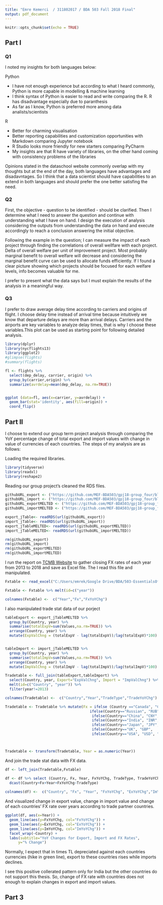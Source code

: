 ```yaml
---
title: "Emre Kemerci  / 311802017 / BDA 503 Fall 2018 Final"
output: pdf_document
---
```


```r
knitr::opts_chunk$set(echo = TRUE)
```

## Part I

### Q1

I noted my insights for both languages below: 

Python

* I have not enough experience but according to what I heard commonly, Python is more capable in modelling & machine learning
* I think syntax of Python is easier to read and write comparing the R.  R has disadvantage especially due to paranthesis 
* As far as I know, Python is preferred more among data analists/scientists

R

* Better for charming visualisation
* Better reporting capabilities and customization opportunities with Markdown comparing Jupyter notebook
* R Studio looks more friendly for new starters comparing PyCharm
* My insights are that R have variety of libraries, on the other hand coming with consistency problems of the libraries

Opinions stated in the dataschool website commonly overlap with my thoughts but at the end of the day, both languages have advantages and disadavntages. So I think that a data scientist should have capabilities to an extend in both languages and should prefer the one better satisfing the need. 

### Q2

First, the objective - question to be identified - should be clarified. Then I determine what I need to answer the question and continue with understanding what I have on hand. I design the execution of analysis considering the outputs from understanding the data on hand and execute accordingly to reach a conclusion answering the initial objective.

Following the example in the question; I can measure the impact of each project through finding the correlations of overall wellfare with each project. Delta of overall welfare per unit of improvement project. Most probably marginal benefit to overall welfare will decrease and considering the marginal benefit curve can be used to allocate funds efficiently. If I found a clear picture showing which projects should be focused for each welfare levels, info becomes valuable for me. 

I prefer to present what the data says but I must explain the results of the analysis in a meaningful way.

### Q3

I prefer to draw average delay time according to carriers and origins of flight. I choose delay time instead of arrival time because intuitively we know that departure delays  are more than arrival delays. Carriers and the airports are key variables to analyze delay times, that is why I choose these variables.This plot can be used as starting point for following detailed analysis.


```r
library(dplyr)
library(nycflights13)
library(ggplot2)
#glimpse(flights)
#summary(flights)
```

```r
fl <- flights %>% 
  select(dep_delay, carrier, origin) %>%
  group_by(carrier,origin) %>% 
  summarize(avrdelay=mean(dep_delay, na.rm=TRUE))


ggplot (data=fl, aes(x=carrier, y=avrdelay)) +
  geom_bar(stat='identity', aes(fill=origin)) +
  coord_flip()
```

## Part II

I choose to extend our group term project analysis through comparing the YoY percentage change of total export and import values with change in value of currencies of each countries. The steps of my analysis are as follows:

Loading the required libraries.

```r

library(tidyverse)
library(readxl)
library(reshape2)
```

Reading our group project's cleaned the RDS files.

```r
githubURL_export <- ("https://github.com/MEF-BDA503/gpj18-group_four/blob/master/export_jTable.rds?raw=true")
githubURL_import <- ("https://github.com/MEF-BDA503/gpj18-group_four/blob/master/import_jTable.rds?raw=true")
githubURL_exportMELTED <- ("https://github.com/MEF-BDA503/gpj18-group_four/blob/master/export_jTableMELTED.rds?raw=true")
githubURL_importMELTED <- ("https://github.com/MEF-BDA503/gpj18-group_four/blob/master/import_jTableMELTED.rds?raw=true")

export_jTable<- readRDS(url(githubURL_export))
import_jTable<- readRDS(url(githubURL_import))
export_jTableMELTED<- readRDS(url(githubURL_exportMELTED))
import_jTableMELTED<- readRDS(url(githubURL_importMELTED))

rm(githubURL_export)
rm(githubURL_import)
rm(githubURL_exportMELTED)
rm(githubURL_importMELTED)
```

I run the report on [TCMB Website](https://evds2.tcmb.gov.tr/index.php?/evds/serieMarket/#collapse_2) to gather closing FX rates of each year from 2013 to 2018 and save as Excel file. The I read this file and manipulated.

```r
Fxtable <- read_excel("C:/Users/emrek/Google Drive/BDA/503-EssentialsOfDataAnalytics/GitHub/pj18-EmreKemerci/Final/YoYchFX.xlsx", col_names=TRUE)

Fxtable <- Fxtable %>% melt(id=c("year")) 

colnames(Fxtable) <-  c("Year","Fx","FxYoYChg")

```

I also manipulated trade stat data of our porject

```r
tableExport <- export_jTableMELTED %>% 
  group_by(Country, year) %>%
  summarise(totalExpV=sum(Values,na.rm=TRUE)) %>%
  arrange(Country, year) %>%
  mutate(ExpValChng = (totalExpV - lag(totalExpV))/lag(totalExpV)*100)


tableImport <- import_jTableMELTED %>% 
  group_by(Country, year) %>%
  summarise(totalImpV=sum(Values,na.rm=TRUE)) %>%
  arrange(Country, year) %>%
  mutate(ImpValChng = (totalImpV - lag(totalImpV))/lag(totalImpV)*100)

Tradetable <- full_join(tableExport,tableImport) %>%
  select(Country, year, Export="ExpValChng", Import = "ImpValChng") %>%
  melt(id=c("Country", "year")) %>%
  filter(year!=2013)

colnames(Tradetable) <-  c("Country","Year","TradeType","TradeYoYChg")

Tradetable <- Tradetable %>% mutate(Fx = ifelse (Country =="Canada", "CAD",
                                       ifelse(Country=="Russian", "RUB",
                                        ifelse(Country=="China", "CNY",
                                        ifelse(Country=="India", "INR",
                                        ifelse(Country=="Japan", "JPY",
                                        ifelse(Country=="UK", "GBP",
                                        ifelse(Country=="USA", "USD", "EUR"))))))))



Tradetable <- transform(Tradetable, Year = as.numeric(Year))

```

And join the trade stat data with FX data.

```r
df <- left_join(Tradetable,Fxtable) 

df <- df %>% select (Country, Fx, Year, FxYoYChg, TradeType, TradeYoYChg) %>%
  dcast(Country+Fx+Year+FxYoYChg~TradeType)
         
colnames(df) <-  c("Country", "Fx", "Year", "FxYoYChg", "ExYoYChg","ImYoYChg")
```

And visualized change in export value, change in import value and change of each countries' FX rate over years according to trade partner countries.

```r
ggplot(df, aes(x=Year)) + 
  geom_line(aes(y=FxYoYChg, col="FxYoYChg")) + 
  geom_line(aes(y=ExYoYChg, col="ExYoYChg")) +
  geom_line(aes(y=ImYoYChg, col="ImYoYChg")) +
  facet_wrap(~Country) + 
  labs(subtitle="YoY Changes for Export, Import and FX Rates", 
      y="% Change")
```

Normally, I expect that in times TL depreciated against each countries currencies (hike in green line), export to these countries rises while imports declines.

I see this positive collerated pattern only for India but the other countries do not support this thesis. So, change of FX rate with countries does not enough to explain changes in export and import values.  


## Part 3